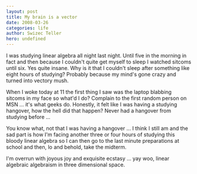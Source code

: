 ```yaml
---
layout: post
title: My brain is a vector
date: 2008-03-26
categories: life
author: Swizec Teller
hero: undefined
---
```


I was studying linear algebra all night last night. Until five in the morning in fact and then because I couldn't quite get myself to sleep I watched sitcoms until six. Yes quite insane. Why is it that I couldn't sleep after something like eight hours of studying? Probably because my mind's gone crazy and turned into vectory mush.

When I woke today at 11 the first thing I saw was the laptop blabbing sitcoms in my face so what'd I do? Complain to the first random person on MSN ... it's what geeks do. Honestly, it felt like I was having a studying hangover, how the hell did that happen? Never had a hangover from studying before ...

You know what, not that I was having a hangover ... I think I still am and the sad part is how I'm facing another three or four hours of studying this bloody linear algebra so I can then go to the last minute preparations at school and then, lo and behold, take the midterm.

I'm overrun with joyous joy and exquisite ecstasy ... yay woo, linear algebraic algebraism in three dimensional space.
